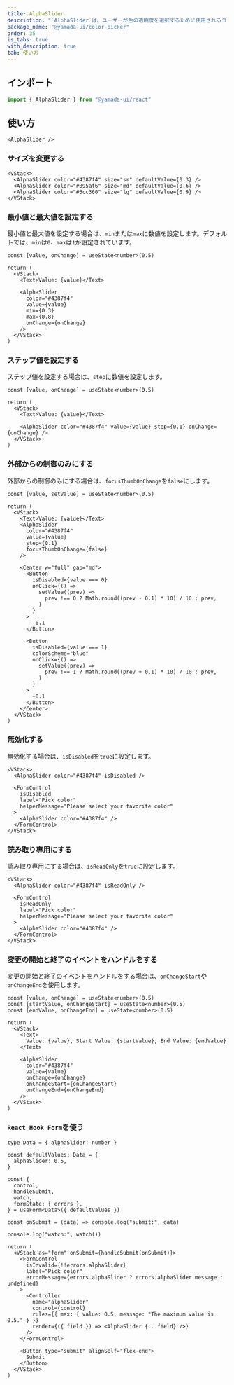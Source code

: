 ```yaml
---
title: AlphaSlider
description: "`AlphaSlider`は、ユーザーが色の透明度を選択するために使用されるコンポーネントです。"
package_name: "@yamada-ui/color-picker"
order: 35
is_tabs: true
with_description: true
tab: 使い方
---
```


## インポート

```ts
import { AlphaSlider } from "@yamada-ui/react"
```

## 使い方

```tsx
<AlphaSlider />
```

### サイズを変更する

```tsx
<VStack>
  <AlphaSlider color="#4387f4" size="sm" defaultValue={0.3} />
  <AlphaSlider color="#895af6" size="md" defaultValue={0.6} />
  <AlphaSlider color="#3cc360" size="lg" defaultValue={0.9} />
</VStack>
```

### 最小値と最大値を設定する

最小値と最大値を設定する場合は、`min`または`max`に数値を設定します。デフォルトでは、`min`は`0`、`max`は`1`が設定されています。

```tsx functional=true
const [value, onChange] = useState<number>(0.5)

return (
  <VStack>
    <Text>Value: {value}</Text>

    <AlphaSlider
      color="#4387f4"
      value={value}
      min={0.3}
      max={0.8}
      onChange={onChange}
    />
  </VStack>
)
```

### ステップ値を設定する

ステップ値を設定する場合は、`step`に数値を設定します。

```tsx functional=true
const [value, onChange] = useState<number>(0.5)

return (
  <VStack>
    <Text>Value: {value}</Text>

    <AlphaSlider color="#4387f4" value={value} step={0.1} onChange={onChange} />
  </VStack>
)
```

### 外部からの制御のみにする

外部からの制御のみにする場合は、`focusThumbOnChange`を`false`にします。

```tsx functional=true
const [value, setValue] = useState<number>(0.5)

return (
  <VStack>
    <Text>Value: {value}</Text>
    <AlphaSlider
      color="#4387f4"
      value={value}
      step={0.1}
      focusThumbOnChange={false}
    />

    <Center w="full" gap="md">
      <Button
        isDisabled={value === 0}
        onClick={() =>
          setValue((prev) =>
            prev !== 0 ? Math.round((prev - 0.1) * 10) / 10 : prev,
          )
        }
      >
        -0.1
      </Button>

      <Button
        isDisabled={value === 1}
        colorScheme="blue"
        onClick={() =>
          setValue((prev) =>
            prev !== 1 ? Math.round((prev + 0.1) * 10) / 10 : prev,
          )
        }
      >
        +0.1
      </Button>
    </Center>
  </VStack>
)
```

### 無効化する

無効化する場合は、`isDisabled`を`true`に設定します。

```tsx
<VStack>
  <AlphaSlider color="#4387f4" isDisabled />

  <FormControl
    isDisabled
    label="Pick color"
    helperMessage="Please select your favorite color"
  >
    <AlphaSlider color="#4387f4" />
  </FormControl>
</VStack>
```

### 読み取り専用にする

読み取り専用にする場合は、`isReadOnly`を`true`に設定します。

```tsx
<VStack>
  <AlphaSlider color="#4387f4" isReadOnly />

  <FormControl
    isReadOnly
    label="Pick color"
    helperMessage="Please select your favorite color"
  >
    <AlphaSlider color="#4387f4" />
  </FormControl>
</VStack>
```

### 変更の開始と終了のイベントをハンドルをする

変更の開始と終了のイベントをハンドルをする場合は、`onChangeStart`や`onChangeEnd`を使用します。

```tsx functional=true
const [value, onChange] = useState<number>(0.5)
const [startValue, onChangeStart] = useState<number>(0.5)
const [endValue, onChangeEnd] = useState<number>(0.5)

return (
  <VStack>
    <Text>
      Value: {value}, Start Value: {startValue}, End Value: {endValue}
    </Text>

    <AlphaSlider
      color="#4387f4"
      value={value}
      onChange={onChange}
      onChangeStart={onChangeStart}
      onChangeEnd={onChangeEnd}
    />
  </VStack>
)
```

### `React Hook Form`を使う

```tsx functional=true
type Data = { alphaSlider: number }

const defaultValues: Data = {
  alphaSlider: 0.5,
}

const {
  control,
  handleSubmit,
  watch,
  formState: { errors },
} = useForm<Data>({ defaultValues })

const onSubmit = (data) => console.log("submit:", data)

console.log("watch:", watch())

return (
  <VStack as="form" onSubmit={handleSubmit(onSubmit)}>
    <FormControl
      isInvalid={!!errors.alphaSlider}
      label="Pick color"
      errorMessage={errors.alphaSlider ? errors.alphaSlider.message : undefined}
    >
      <Controller
        name="alphaSlider"
        control={control}
        rules={{ max: { value: 0.5, message: "The maximum value is 0.5." } }}
        render={({ field }) => <AlphaSlider {...field} />}
      />
    </FormControl>

    <Button type="submit" alignSelf="flex-end">
      Submit
    </Button>
  </VStack>
)
```
